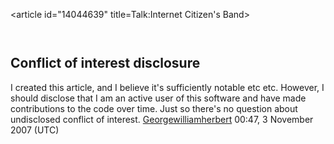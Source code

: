 <article id="14044639" title=Talk:Internet Citizen's Band>
	<talkpage id="14044639" title="Talk:Internet Citizen's Band">
{{WikiProject Computing|class=Start}}
== Conflict of interest disclosure ==
I created this article, and I believe it's sufficiently notable etc etc.  However, I should disclose that I am an active user of this software and have made contributions to the code over time.  Just so there's no question about undisclosed conflict of interest.  [[User:Georgewilliamherbert|Georgewilliamherbert]] 00:47, 3 November 2007 (UTC)
	</talkpage>
</article>
